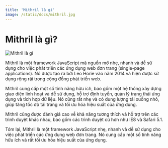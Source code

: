 ```yaml
---
title: 'Mithril là gì'
image: /static/docs/mithril.jpg
---
```


# Mithril là gì?

![Mithril là gì](/static/docs/mithril.jpg)

Mithril là một framework JavaScript mã nguồn mở nhẹ, nhanh và dễ sử dụng cho việc phát triển các ứng dụng web đơn trang (single-page applications). Nó được tạo ra bởi Leo Horie vào năm 2014 và hiện được sử dụng rộng rãi trong cộng đồng phát triển web.

Mithril cung cấp một số tính năng hữu ích, bao gồm một hệ thống xây dựng giao diện linh hoạt và dễ sử dụng, hỗ trợ định tuyến, quản lý trạng thái ứng dụng và tích hợp dữ liệu. Nó cũng rất nhẹ và có dung lượng tải xuống nhỏ, giúp tăng tốc độ tải trang và tối ưu hóa hiệu suất của ứng dụng.

Mithril cũng được đánh giá cao về khả năng tương thích và hỗ trợ trên các trình duyệt khác nhau, bao gồm các trình duyệt cũ hơn như IE8 và Safari 5.1.

Tóm lại, Mithril là một framework JavaScript nhẹ, nhanh và dễ sử dụng cho việc phát triển các ứng dụng web đơn trang. Nó cung cấp một số tính năng hữu ích và rất tối ưu hóa hiệu suất của ứng dụng.
